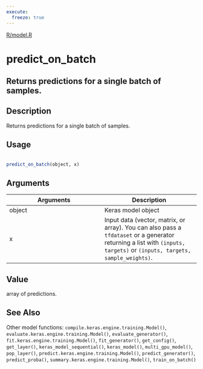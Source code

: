 ```yaml
---
execute:
  freeze: true
---
```


[R/model.R](https://github.com/rstudio/keras//blob/main/R/model.R#L1025) 

# predict_on_batch

## Returns predictions for a single batch of samples.

## Description
 Returns predictions for a single batch of samples. 


## Usage
```r
 
predict_on_batch(object, x) 
```

## Arguments
|Arguments|Description|
|---|---|
| object | Keras model object |
| x | Input data (vector, matrix, or array). You can also pass a `tfdataset` or a generator returning a list with `(inputs, targets)` or `(inputs, targets, sample_weights)`. |



## Value
 array of predictions. 



## See Also
 Other model functions:  `compile.keras.engine.training.Model()`, `evaluate.keras.engine.training.Model()`, `evaluate_generator()`, `fit.keras.engine.training.Model()`, `fit_generator()`, `get_config()`, `get_layer()`, `keras_model_sequential()`, `keras_model()`, `multi_gpu_model()`, `pop_layer()`, `predict.keras.engine.training.Model()`, `predict_generator()`, `predict_proba()`, `summary.keras.engine.training.Model()`, `train_on_batch()` 

